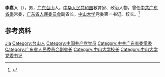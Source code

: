 '''李嘉人'''（{{bd|1914年|3月3日|1979年|12月22日|}}），男，[[广东|广东]][[台山市|台山]]人，[[中华人民共和国|中华人民共和国]]教育家、政治人物，曾任[[中共广东省委|中共广东省委]]常委，[[广东省人民委员会|广东省人民委员会]]副省长，[[中山大学|中山大学]]党委第一书记、校长。<ref>{{Cite book|title=广州百科全书|author=《广州百科全书》编纂委员会编|publisher=中国大百科全书出版社|year=1994|isbn=|location=北京|pages=}}</ref>

== 参考资料 ==
{{reflist}}

{{中国人物小作品}}
{{中山大学}}

{{Authority control}}
{{DEFAULTSORT:Li李}}
[[Category:李姓|Jia]]
[[Category:台山人|Category:台山人]]
[[Category:中国共产党党员|Category:中国共产党党员]]
[[Category:中共广东省委常委|Category:中共广东省委常委]]
[[Category:广东省人民委员会副省长|Category:广东省人民委员会副省长]]
[[Category:中山大学校长|Category:中山大学校长]]
[[Category:中山大学党委书记|Category:中山大学党委书记]]